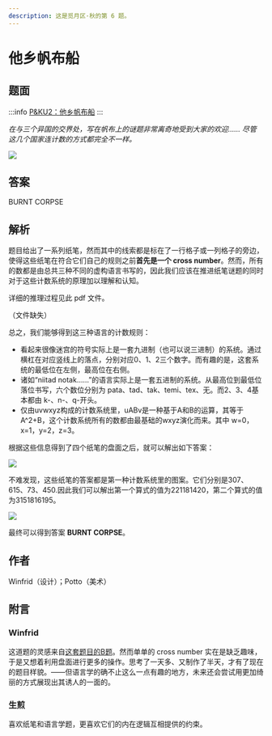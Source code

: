 ```yaml
---
description: 这是觅月区·秋的第 6 题。
---
```


# 他乡帆布船

## 题面

:::info
[P&KU2：他乡帆布船](https://pnku2.pkupuzzle.art/#/game/miyue/autumn_06)
:::

_在与三个异国的交界处，写在帆布上的谜题非常离奇地受到大家的欢迎……_
_尽管这几个国家连计数的方式都完全不一样。_

![](./13-ta-xiang-fan-bu-chuan.assets/image_1.webp)

## 答案

BURNT CORPSE

## 解析

题目给出了一系列纸笔，然而其中的线索都是标在了一行格子或一列格子的旁边，使得这些纸笔在符合它们自己的规则之前**首先是一个 cross number**。然而，所有的数都是由总共三种不同的虚构语言书写的，因此我们应该在推进纸笔谜题的同时对于这些计数系统的原理加以理解和认知。

详细的推理过程见此 pdf 文件。

（文件缺失）

总之，我们能够得到这三种语言的计数规则：

- 看起来很像迷宫的符号实际上是一套九进制（也可以说三进制）的系统。通过横杠在对应竖线上的落点，分别对应0、1、2三个数字。而有趣的是，这套系统的最低位在左侧，最高位在右侧。
- 诸如“niitad notak……”的语言实际上是一套五进制的系统。从最高位到最低位落位书写，六个数位分别为 pata、tad、tak、temi、tex、无。而2、3、4基本都由 k-、n-、q-开头。
- 仅由uvwxyz构成的计数系统里，uABv是一种基于A和B的运算，其等于 A^2+B，这个计数系统所有的数都由最基础的wxyz演化而来。其中 w=0，x=1，y=2，z=3。

根据这些信息得到了四个纸笔的盘面之后，就可以解出如下答案：

![](./13-ta-xiang-fan-bu-chuan.assets/image_2.webp)

不难发现，这些纸笔的答案都是第一种计数系统里的图案。它们分别是307、615、73、450.因此我们可以解出第一个算式的值为221181420，第二个算式的值为3151816195。

![](./13-ta-xiang-fan-bu-chuan.assets/image_3.webp)

最终可以得到答案 **BURNT CORPSE**。

## 作者

Winfrid（设计）；Potto（美术）

## 附言

### Winfrid

这道题的灵感来自[这套题目的B题](https://ailo.adaptcentre.ie/wp-content/uploads/2015/01/AILO-team-questions-1.pdf)。然而单单的 cross number 实在是缺乏趣味，于是又想着利用盘面进行更多的操作。思考了一天多、又制作了半天，才有了现在的题目样貌。——但语言学的确不止这么一点有趣的地方，未来还会尝试用更加绮丽的方式展现出其诱人的一面的。

### 生煎

喜欢纸笔和语言学题，更喜欢它们的内在逻辑互相提供的约束。
